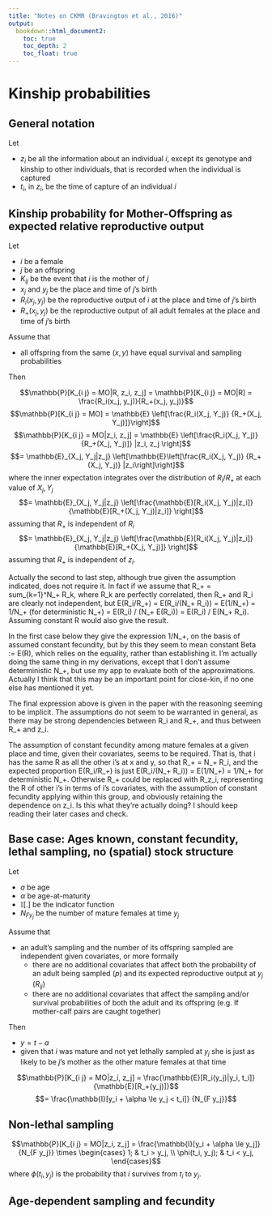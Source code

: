 ```yaml
---
title: "Notes on CKMR (Bravington et al., 2016)"
output:
  bookdown::html_document2:
    toc: true
    toc_depth: 2
    toc_float: true
---
```


# Kinship probabilities

## General notation

Let

- $z_i$ be all the information about an individual $i$, except its genotype and kinship to other individuals, that is recorded when the individual is captured
- $t_i$, in $z_i$, be the time of capture of an individual $i$

## Kinship probability for Mother-Offspring as expected relative reproductive output

Let

- $i$ be a female
- $j$ be an offspring
- $K_{i j}$ be the event that $i$ is the mother of $j$
- $x_j$ and $y_j$ be the place and time of $j$'s birth
- $R_i(x_j, y_j)$ be the reproductive output of $i$ at the place and time of $j$'s birth
- $R_+(x_j, y_j)$ be the reproductive output of all adult females at the place and time of $j$'s birth

Assume that

- all offspring from the same $(x, y)$ have equal survival and sampling probabilities

Then

$$\mathbb{P}[K_{i j} = MO|R, z_i, z_j] = \mathbb{P}[K_{i j} = MO|R] = \frac{R_i(x_j, y_j)}{R_+(x_j, y_j)}$$
$$\mathbb{P}[K_{i j} = MO] = \mathbb{E} \left[\frac{R_i(X_j, Y_j)} {R_+(X_j, Y_j)]}\right]$$
$$\mathbb{P}[K_{i j} = MO|z_i, z_j] = \mathbb{E} \left[\frac{R_i(X_j, Y_j)} {R_+(X_j, Y_j)]} |z_i, z_j \right]$$
$$= \mathbb{E}_{X_j, Y_j|z_j} \left[\mathbb{E}\left[\frac{R_i(X_j, Y_j)} {R_+(X_j, Y_j)} |z_i\right]\right]$$
where the inner expectation integrates over the distribution of $R_i / R_+$ at each value of $X_j, Y_j$
$$= \mathbb{E}_{X_j, Y_j|z_j} \left[\frac{\mathbb{E}[R_i(X_j, Y_j)|z_i]} {\mathbb{E}[R_+(X_j, Y_j)|z_i]} \right]$$
assuming that $R_+$ is independent of $R_i$
$$= \mathbb{E}_{X_j, Y_j|z_j} \left[\frac{\mathbb{E}[R_i(X_j, Y_j)|z_i]} {\mathbb{E}[R_+(X_j, Y_j)]} \right]$$
assuming that $R_+$ is independent of $z_i$.

Actually the second to last step, although true given the assumption indicated, does not require it.  In fact if we assume that R_+ = sum_{k=1}^N_+ R_k, where R_k are perfectly correlated, then R_+ and R_i are clearly not independent, but E(R_i/R_+) = E(R_i/(N_+ R_i)) = E(1/N_+) = 1/N_+ (for deterministic N_+) = E(R_i) / (N_+ E(R_i)) = E(R_i) / E(N_+ R_i).  Assuming constant R would also give the result.

In the first case below they give the expression 1/N_+, on the basis of assumed constant fecundity, but by this they seem to mean constant Beta := E(R), which relies on the equality, rather than establishing it.  I'm actually doing the same thing in my derivations, except that I don't assume deterministic N_+, but use my app to evaluate both of the approximations.  Actually I think that this may be an important point for close-kin, if no one else has mentioned it yet.

The final expression above is given in the paper with the reasoning seeming to be implicit.  The assumptions do not seem to be warranted in general, as there may be strong dependencies between R_i and R_+, and thus between R_+ and z_i.  

The assumption of constant fecundity among mature females at a given place and time, given their covariates, seems to be required.  That is, that i has the same R as all the other i's at x and y, so that R_+ = N_+ R_i, and the expected proportion E(R_i/R_+) is just E(R_i/(N_+ R_i)) = E(1/N_+) = 1/N_+ for deterministic N_+.  Otherwise R_+ could be replaced with R_z_i, representing the R of other i's in terms of i's covariates, with the assumption of constant fecundity applying within this group, and obviously retaining the dependence on z_i.  Is this what they're actually doing?  I should keep reading their later cases and check.   

## Base case: Ages known, constant fecundity, lethal sampling, no (spatial) stock structure

Let 

- $a$ be age
- $\alpha$ be age-at-maturity
- $\mathbb{I}[.]$ be the indicator function
- $N_{F y_j}$ be the number of mature females at time $y_j$

Assume that

- an adult's sampling and the number of its offspring sampled are independent given covariates, or more formally
  - there are no additional covariates that affect both the probability of an adult being sampled ($p$) and its expected reproductive output at $y_j$ ($R_{ij}$)
  - there are no additional covariates that affect the sampling and/or survival probabilities of both the adult and its offspring (e.g. If mother-calf pairs are caught together)

Then 

- $y = t - a$
- given that $i$ was mature and not yet lethally sampled at $y_j$ she is just as likely to be $j$'s mother as the other mature females at that time

$$\mathbb{P}[K_{i j} = MO|z_i, z_j] = \frac{\mathbb{E}[R_i(y_j)|y_i, t_i]} {\mathbb{E}[R_+(y_j)]}$$
$$= \frac{\mathbb{I}[y_i + \alpha \le y_j < t_i]} {N_{F y_j}}$$

## Non-lethal sampling

$$\mathbb{P}[K_{i j} = MO|z_i, z_j] = \frac{\mathbb{I}[y_i + \alpha \le y_j]} {N_{F y_j}} \times
\begin{cases} 
  1; & t_i > y_j, \\
  \phi(t_i, y_j); & t_i < y_j,
\end{cases}$$
where $\phi(t_i, y_j)$ is the probability that $i$ survives from $t_i$ to $y_j$.

## Age-dependent sampling and fecundity